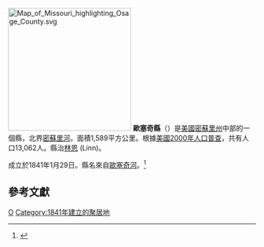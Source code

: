 {{noteTA
|T=zh-hans:欧塞奇县 (密苏里州);zh-hk:歐塞奇縣 (密蘇里州);zh-tw:歐塞奇郡 (密蘇里州);
}}

{{Otheruses|歐塞奇縣|subject=美國密蘇里州的一個縣|other=同名的縣}}
[[File:Map_of_Missouri_highlighting_Osage_County.svg|250px]]
'''歐塞奇縣'''（{{lang-en|Osage County}}）是[[美國|美國]][[密蘇里州|密蘇里州]]中部的一個縣，北界[[密蘇里河|密蘇里河]]。面積1,589平方公里。根據[[美國2000年人口普查|美國2000年人口普查]]，共有人口13,062人。縣治[[林恩_(密蘇里州)|林恩]] (Linn)。

成立於1841年1月29日。縣名來自[[歐塞奇河|歐塞奇河]]。<ref>{{Cite web |url=http://www.sos.mo.gov/archives/history/counties.asp |title=密蘇里州州務卿網頁 |access-date=2007-03-29 |archive-date=2013-05-29 |archive-url=https://web.archive.org/web/20130529024318/http://www.sos.mo.gov/archives/history/counties.asp |dead-url=no }}</ref>

== 參考文獻 ==

{{reflist}}

{{Missouri-stub}}

[[Category:密苏里州行政区划|O]]
[[Category:1841年建立的聚居地|Category:1841年建立的聚居地]]